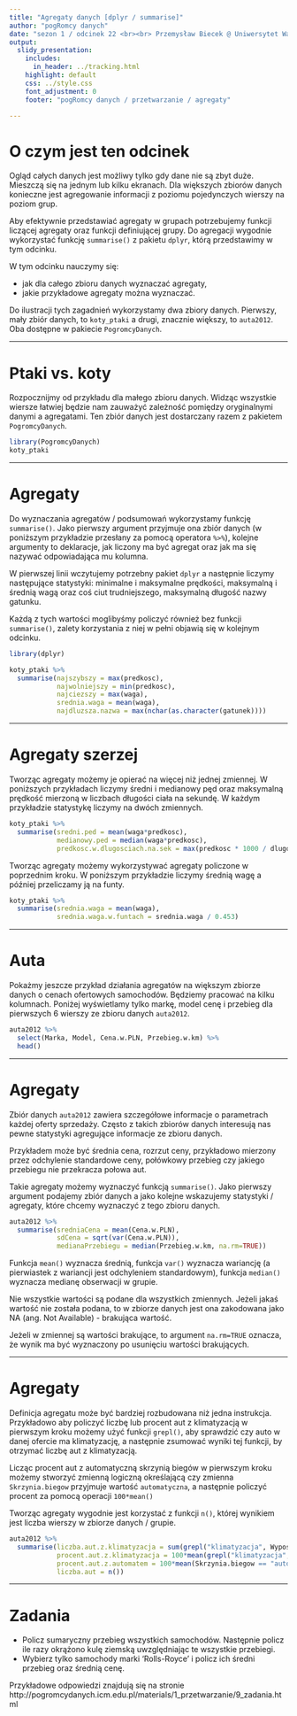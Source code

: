 ```yaml
---
title: "Agregaty danych [dplyr / summarise]"
author: "pogRomcy danych"
date: "sezon 1 / odcinek 22 <br><br> Przemysław Biecek @ Uniwersytet Warszawski<br><br><br>Naciśnij `A` by zamienić slajdy na ciągły tekst. <br> Naciśnij `T` by wyświetlić spis treści."
output:
  slidy_presentation:
    includes:
      in_header: ../tracking.html
    highlight: default
    css: ../style.css
    font_adjustment: 0
    footer: "pogRomcy danych / przetwarzanie / agregaty"

---
```


# O czym jest ten odcinek

Ogląd całych danych jest możliwy tylko gdy dane nie są zbyt duże. Mieszczą się na jednym lub kilku ekranach.
Dla większych zbiorów danych konieczne jest agregowanie informacji z poziomu pojedynczych wierszy na poziom grup.

Aby efektywnie przedstawiać agregaty w grupach potrzebujemy funkcji liczącej agregaty oraz funkcji definiującej grupy. 
Do agregacji wygodnie wykorzystać funkcję `summarise()` z pakietu `dplyr`, którą przedstawimy w tym odcinku.

W tym odcinku nauczymy się:

- jak dla całego zbioru danych wyznaczać agregaty,
- jakie przykładowe agregaty można wyznaczać.

Do ilustracji tych zagadnień wykorzystamy dwa zbiory danych. Pierwszy, mały zbiór danych, to `koty_ptaki` a drugi, 
znacznie większy, to `auta2012`. Oba dostępne w pakiecie `PogromcyDanych`.

---

# Ptaki vs. koty

Rozpocznijmy od przykładu dla małego zbioru danych. Widząc wszystkie wiersze łatwiej będzie nam zauważyć zależność pomiędzy oryginalnymi danymi a agregatami. Ten zbiór danych jest dostarczany razem z pakietem `PogromcyDanych`. 

```r
library(PogromcyDanych)
koty_ptaki
```

---

# Agregaty

Do wyznaczania agregatów / podsumowań wykorzystamy funkcję `summarise()`. Jako pierwszy argument przyjmuje ona zbiór danych (w poniższym przykładzie przesłany za pomocą operatora `%>%`), kolejne argumenty to deklaracje, jak liczony ma być agregat oraz jak ma się nazywać odpowiadająca mu kolumna.

W pierwszej linii wczytujemy potrzebny pakiet `dplyr` a następnie liczymy następujące statystyki: minimalne i maksymalne prędkości, maksymalną i średnią wagą oraz coś ciut trudniejszego, maksymalną długość nazwy gatunku. 

Każdą z tych wartości moglibyśmy policzyć również bez funkcji `summarise()`, zalety korzystania z niej w pełni objawią się w kolejnym odcinku.

```r
library(dplyr)

koty_ptaki %>%
  summarise(najszybszy = max(predkosc),
            najwolniejszy = min(predkosc),
            najciezszy = max(waga),
            srednia.waga = mean(waga),
            najdluzsza.nazwa = max(nchar(as.character(gatunek))))
```

---

# Agregaty szerzej

Tworząc agregaty możemy je opierać na więcej niż jednej zmiennej.  W poniższych przykładach liczymy średni i medianowy pęd oraz maksymalną prędkość mierzoną w liczbach długości ciała na sekundę. W każdym przykładzie statystykę liczymy na dwóch zmiennych.

```r
koty_ptaki %>%
  summarise(sredni.ped = mean(waga*predkosc),
            medianowy.ped = median(waga*predkosc),
            predkosc.w.dlugosciach.na.sek = max(predkosc * 1000 / dlugosc / 3600))
```

Tworząc agregaty możemy wykorzystywać agregaty policzone w poprzednim kroku. W poniższym przykładzie liczymy średnią wagę a później przeliczamy ją na funty.

```r
koty_ptaki %>%
  summarise(srednia.waga = mean(waga),
            srednia.waga.w.funtach = srednia.waga / 0.453)
```


---

# Auta

Pokażmy jeszcze przykład działania agregatów na większym zbiorze danych o cenach ofertowych samochodów. Będziemy pracować na kilku kolumnach. Poniżej wyświetlamy tylko markę, model cenę i przebieg dla pierwszych 6 wierszy ze zbioru danych `auta2012`.

```r
auta2012 %>%
  select(Marka, Model, Cena.w.PLN, Przebieg.w.km) %>%
  head()
```

---

# Agregaty

Zbiór danych `auta2012` zawiera szczegółowe informacje o parametrach każdej oferty sprzedaży. Często z takich zbiorów danych interesują nas pewne statystyki agregujące informacje ze zbioru danych. 

Przykładem może być średnia cena, rozrzut ceny, przykładowo mierzony przez odchylenie standardowe ceny,
połówkowy przebieg czy jakiego przebiegu nie przekracza połowa aut. 

Takie agregaty możemy wyznaczyć funkcją `summarise()`.
Jako pierwszy argument podajemy zbiór danych a jako kolejne wskazujemy statystyki / agregaty, które chcemy wyznaczyć z tego zbioru danych. 

```r
auta2012 %>%
  summarise(sredniaCena = mean(Cena.w.PLN),
            sdCena = sqrt(var(Cena.w.PLN)),
            medianaPrzebiegu = median(Przebieg.w.km, na.rm=TRUE))
```

Funkcja `mean()` wyznacza średnią, funkcja `var()` wyznacza wariancję (a pierwiastek z wariancji jest odchyleniem standardowym), funkcja `median()` wyznacza medianę obserwacji w grupie.

Nie wszystkie wartości są podane dla wszystkich zmiennych. Jeżeli jakaś wartość nie została podana, to w zbiorze danych jest ona zakodowana jako NA (ang. Not Available) - brakująca wartość.

Jeżeli w zmiennej są wartości brakujące, to argument `na.rm=TRUE` oznacza, że wynik ma być wyznaczony po usunięciu wartości brakujących.

---

# Agregaty

Definicja agregatu może być bardziej rozbudowana niż jedna instrukcja. Przykładowo aby policzyć liczbę lub procent aut z klimatyzacją w pierwszym kroku możemy użyć funkcji `grepl()`, aby sprawdzić czy auto w danej ofercie ma klimatyzację, a następnie zsumować wyniki tej funkcji, by otrzymać liczbę aut z klimatyzacją. 

Licząc procent aut z automatyczną skrzynią biegów w pierwszym kroku możemy stworzyć zmienną logiczną określającą czy zmienna `Skrzynia.biegow` przyjmuje wartość `automatyczna`, a następnie policzyć procent za pomocą operacji `100*mean()`

Tworząc agregaty wygodnie jest korzystać z funkcji `n()`, której wynikiem jest liczba wierszy w zbiorze danych / grupie.

```r
auta2012 %>%
  summarise(liczba.aut.z.klimatyzacja = sum(grepl("klimatyzacja", Wyposazenie.dodatkowe)),
            procent.aut.z.klimatyzacja = 100*mean(grepl("klimatyzacja", Wyposazenie.dodatkowe)),
            procent.aut.z.automatem = 100*mean(Skrzynia.biegow == "automatyczna"),
            liczba.aut = n())
```

---

# Zadania

* Policz sumaryczny przebieg wszystkich samochodów. Następnie policz ile razy okrążono kulę ziemską uwzględniając te wszystkie przebiegi.
* Wybierz tylko samochody marki 'Rolls-Royce' i policz ich średni przebieg oraz średnią cenę.

Przykładowe odpowiedzi znajdują się na stronie http://pogromcydanych.icm.edu.pl/materials/1_przetwarzanie/9_zadania.html
